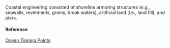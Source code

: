 Coastal engineering consisted of shoreline armoring structures (e.g., seawalls, revetments, groins, break waters), artificial land (i.e., land fill), and piers.

#### Reference

[Ocean Tipping Points](http://www.pacioos.hawaii.edu/projects/oceantippingpoints/#data)